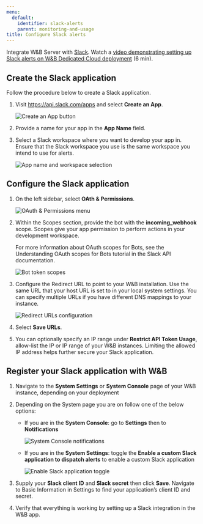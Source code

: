 ```yaml
---
menu:
  default:
    identifier: slack-alerts
    parent: monitoring-and-usage
title: Configure Slack alerts
---
```


Integrate W&B Server with [Slack](https://slack.com/).
<Note>
Watch a [video demonstrating setting up Slack alerts on W&B Dedicated Cloud deployment](https://www.youtube.com/watch?v=JmvKb-7u-oU) (6 min).
</Note>

## Create the Slack application

Follow the procedure below to create a Slack application.

1. Visit https://api.slack.com/apps and select **Create an App**.

    <Frame>
        <img src="/images/hosting/create_an_app.png" alt="Create an App button"  />
    </Frame>

2. Provide a name for your app in the **App Name** field.
3. Select a Slack workspace where you want to develop your app in. Ensure that the Slack workspace you use is the same workspace you intend to use for alerts.

    <Frame>
        <img src="/images/hosting/name_app_workspace.png" alt="App name and workspace selection"  />
    </Frame>

## Configure the Slack application

1. On the left sidebar, select **OAth & Permissions**.

    <Frame>
        <img src="/images/hosting/add_an_oath.png" alt="OAuth & Permissions menu"  />
    </Frame>

2. Within the Scopes section, provide the bot with the **incoming_webhook** scope. Scopes give your app permission to perform actions in your development workspace.

    For more information about OAuth scopes for Bots, see the Understanding OAuth scopes for Bots tutorial in the Slack API documentation.

    <Frame>
    <img src="/images/hosting/save_urls.png" alt="Bot token scopes"  />
    </Frame>

3. Configure the Redirect URL to point to your W&B installation. Use the same URL that your host URL is set to in your local system settings. You can specify multiple URLs if you have different DNS mappings to your instance.

    <Frame>
    <img src="/images/hosting/redirect_urls.png" alt="Redirect URLs configuration"  />
    </Frame>

4. Select **Save URLs**.
5. You can optionally specify an IP range under **Restrict API Token Usage**, allow-list the IP or IP range of your W&B instances. Limiting the allowed IP address helps further secure your Slack application.

## Register your Slack application with W&B

1. Navigate to the **System Settings** or **System Console** page of your W&B instance, depending on your deployment

2. Depending on the System page you are on follow one of the below options:

    - If you are in the **System Console**: go to **Settings** then to **Notifications**

        <Frame>
        <img src="/images/hosting/register_slack_app_console.png" alt="System Console notifications"  />
        </Frame>

    - If you are in the **System Settings**: toggle the **Enable a custom Slack application to dispatch alerts** to enable a custom Slack application

        <Frame>
        <img src="/images/hosting/register_slack_app.png" alt="Enable Slack application toggle"  />
        </Frame>

3. Supply your **Slack client ID** and **Slack secret** then click **Save**. Navigate to Basic Information in Settings to find your application’s client ID and secret.

4. Verify that everything is working by setting up a Slack integration in the W&B app.